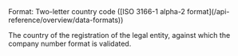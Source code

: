 <ParamField body="CountryCode" type="string" required>     
Format: Two-letter country code ([ISO 3166-1 alpha-2 format](/api-reference/overview/data-formats))

The country of the registration of the legal entity, against which the company number format is validated.
</ParamField>